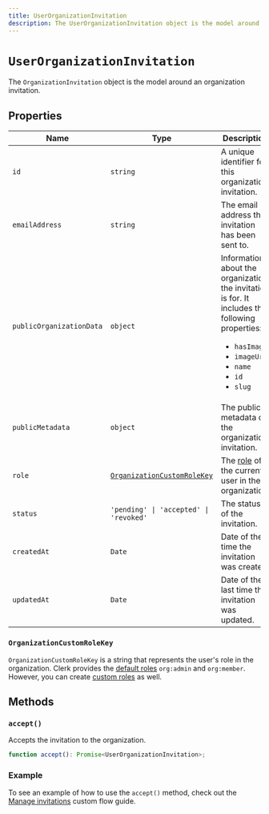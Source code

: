```yaml
---
title: UserOrganizationInvitation
description: The UserOrganizationInvitation object is the model around a user's invitation to an organization.
---
```


# `UserOrganizationInvitation`

The `OrganizationInvitation` object is the model around an organization invitation.

## Properties

| Name | Type | Description |
| - | - | - |
| `id` | `string` | A unique identifier for this organization invitation. |
| `emailAddress` | `string` | The email address the invitation has been sent to. |
| `publicOrganizationData` | `object` | Information about the organization the invitation is for. It includes the following properties:<br /><ul><li>`hasImage`</li><li>`imageUrl`</li><li>`name`</li><li>`id`</li><li>`slug`</li></ul> |
| `publicMetadata` | `object` | The public metadata of the organization invitation. |
| `role` | [`OrganizationCustomRoleKey`](#organization-custom-role-key) | The [role](/docs/organizations/roles-permissions) of the current user in the organization. |
| `status` | `'pending' \| 'accepted' \| 'revoked'` | The status of the invitation. |
| `createdAt` | `Date` | Date of the time the invitation was created. |
| `updatedAt` | `Date` | Date of the last time the invitation was updated. |

### `OrganizationCustomRoleKey`

`OrganizationCustomRoleKey` is a string that represents the user's role in the organization. Clerk provides the [default roles](/docs/organizations/roles-permissions#default-roles) `org:admin` and `org:member`. However, you can create [custom roles](/docs/organizations/create-roles-permissions) as well.

## Methods

### `accept()`

Accepts the invitation to the organization.

```typescript {{ prettier: false }}
function accept(): Promise<UserOrganizationInvitation>;
```

### Example

To see an example of how to use the `accept()` method, check out the [Manage invitations](/docs/organizations/manage-invitations) custom flow guide.
